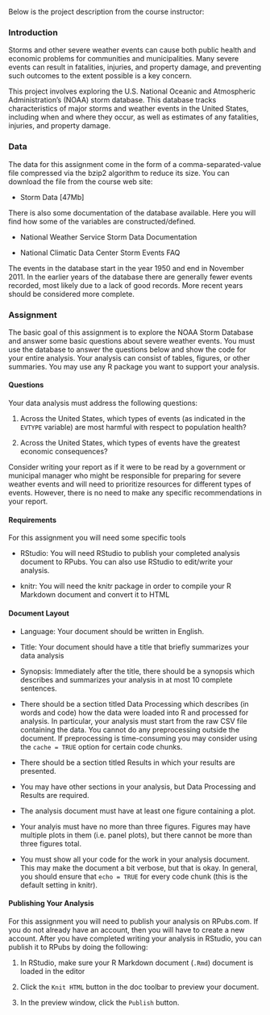 Below is the project description from the course instructor:

### Introduction

Storms and other severe weather events can cause both public health and economic problems for communities and municipalities. Many severe events can result in fatalities, injuries, and property damage, and preventing such outcomes to the extent possible is a key concern.

This project involves exploring the U.S. National Oceanic and Atmospheric Administration's (NOAA) storm database. This database tracks characteristics of major storms and weather events in the United States, including when and where they occur, as well as estimates of any fatalities, injuries, and property damage.

### Data

The data for this assignment come in the form of a comma-separated-value file compressed via the bzip2 algorithm to reduce its size. You can download the file from the course web site:

* Storm Data [47Mb]

There is also some documentation of the database available. Here you will find how some of the variables are constructed/defined.

* National Weather Service Storm Data Documentation

* National Climatic Data Center Storm Events FAQ

The events in the database start in the year 1950 and end in November 2011. In the earlier years of the database there are generally fewer events recorded, most likely due to a lack of good records. More recent years should be considered more complete.

### Assignment

The basic goal of this assignment is to explore the NOAA Storm Database and answer some basic questions about severe weather events. You must use the database to answer the questions below and show the code for your entire analysis. Your analysis can consist of tables, figures, or other summaries. You may use any R package you want to support your analysis.

#### Questions

Your data analysis must address the following questions:

1. Across the United States, which types of events (as indicated in the ```EVTYPE``` variable) are most harmful with respect to population health?

2. Across the United States, which types of events have the greatest economic consequences?

Consider writing your report as if it were to be read by a government or municipal manager who might be responsible for preparing for severe weather events and will need to prioritize resources for different types of events. However, there is no need to make any specific recommendations in your report.

#### Requirements

For this assignment you will need some specific tools

* RStudio: You will need RStudio to publish your completed analysis document to RPubs. You can also use RStudio to edit/write your analysis.

* knitr: You will need the knitr package in order to compile your R Markdown document and convert it to HTML

#### Document Layout

* Language: Your document should be written in English.

* Title: Your document should have a title that briefly summarizes your data analysis

* Synopsis: Immediately after the title, there should be a synopsis which describes and summarizes your analysis in at most 10 complete sentences.

* There should be a section titled Data Processing which describes (in words and code) how the data were loaded into R and processed for analysis. In particular, your analysis must start from the raw CSV file containing the data. You cannot do any preprocessing outside the document. If preprocessing is time-consuming you may consider using the ```cache = TRUE``` option for certain code chunks.

* There should be a section titled Results in which your results are presented.

* You may have other sections in your analysis, but Data Processing and Results are required.

* The analysis document must have at least one figure containing a plot.

* Your analyis must have no more than three figures. Figures may have multiple plots in them (i.e. panel plots), but there cannot be more than three figures total.

* You must show all your code for the work in your analysis document. This may make the document a bit verbose, but that is okay. In general, you should ensure that ```echo = TRUE``` for every code chunk (this is the default setting in knitr).

#### Publishing Your Analysis

For this assignment you will need to publish your analysis on RPubs.com. If you do not already have an account, then you will have to create a new account. After you have completed writing your analysis in RStudio, you can publish it to RPubs by doing the following:

1. In RStudio, make sure your R Markdown document (```.Rmd```) document is loaded in the editor

2. Click the ```Knit HTML``` button in the doc toolbar to preview your document.

3. In the preview window, click the ```Publish``` button.
